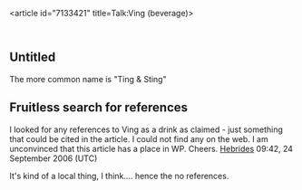 <article id="7133421" title=Talk:Ving (beverage)>
	<talkpage id="7133421" title="Talk:Ving (beverage)">
{{Old prod full}}

==Untitled==
The more common name is &quot;Ting &amp; Sting&quot;

==Fruitless search for references==
I looked for any references to Ving as a drink as claimed - just something that could be cited in the article. I could not find any on the web. I am unconvinced that this article has a place in WP. Cheers. [[User:Hebrides|Hebrides]] 09:42, 24 September 2006 (UTC)

It's kind of a local thing, I think.... hence the no references.
	</talkpage>
</article>